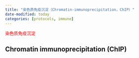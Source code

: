 ```yaml
---
title: "染色质免疫沉淀（Chromatin-immunoprecipitation，ChIP）"
date-modified: today
categories: [protocols, immune]
---
```


[染色质免疫沉淀]{style="color:red"}

## Chromatin immunoprecipitation (ChIP)
